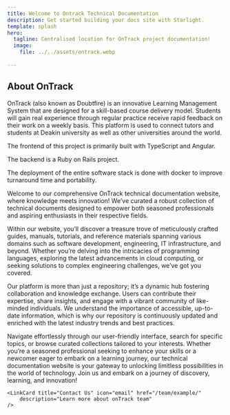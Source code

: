 ```yaml
---
title: Welcome to Ontrack Technical Documentation
description: Get started building your docs site with Starlight.
template: splash
hero:
  tagline: Centralised location for OnTrack project documentation!
  image:
    file: ../../assets/ontrack.webp
  
---
```



## About OnTrack
OnTrack (also known as Doubtfire) is an innovative Learning Management System that are designed for a skill-based course delivery model. Students will gain real experience through regular practice receive rapid feedback on their work on a weekly basis. This platform is used to connect tutors and students at Deakin university as well as other universities around the world.

The frontend of this project is primarily built with TypeScript and Angular.

The backend is a Ruby on Rails project.

The deployment of the entire software stack is done with docker to improve turnaround time and portability.

Welcome to our comprehensive OnTrack technical documentation website, where knowledge meets innovation! We’ve curated a robust collection of technical documents designed to empower both seasoned professionals and aspiring enthusiasts in their respective fields.

Within our website, you’ll discover a treasure trove of meticulously crafted guides, manuals, tutorials, and reference materials spanning various domains such as software development, engineering, IT infrastructure, and beyond. Whether you’re delving into the intricacies of programming languages, exploring the latest advancements in cloud computing, or seeking solutions to complex engineering challenges, we’ve got you covered.

Our platform is more than just a repository; it’s a dynamic hub fostering collaboration and knowledge exchange. Users can contribute their expertise, share insights, and engage with a vibrant community of like-minded individuals. We understand the importance of accessible, up-to-date information, which is why our repository is continuously updated and enriched with the latest industry trends and best practices.

Navigate effortlessly through our user-friendly interface, search for specific topics, or browse curated collections tailored to your interests. Whether you’re a seasoned professional seeking to enhance your skills or a newcomer eager to embark on a learning journey, our technical documentation website is your gateway to unlocking limitless possibilities in the world of technology. Join us and embark on a journey of discovery, learning, and innovation!

<CardGrid>
	<LinkCard
		title="Documentation"
		description="Learn more about onTrack project."
		href="/document/introduction/"
  	/>
	
	<LinkCard title="Contact Us" icon="email" href="/team/example/"
		description="Learn more about onTrack team"
	/>
</CardGrid>
